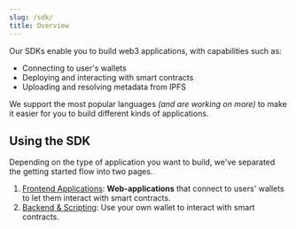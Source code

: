 ```yaml
---
slug: /sdk/
title: Overview
---
```



<div className="heroGrid" style={{ alignItems: "flex-start" }}>
  <div style={{ width: "86%" }}>
    <p style={{ marginTop: "8px" }}>
      Our SDKs enable you to build web3 applications, with capabilities such as:
    </p>
    <ul>
      <li>Connecting to user's wallets</li>
      <li>Deploying and interacting with smart contracts</li>
      <li>Uploading and resolving metadata from IPFS</li>
    </ul>
    <p>
      We support the most popular languages <i>(and are working on more)</i> to
      make it easier for you to build different kinds of applications.
    </p>
  </div>
  <p style={{ marginTop: "-16px" }}>
    <SupportedLanguagesSection />
  </p>
</div>

## Using the SDK

Depending on the type of application you want to build, we've separated the getting started
flow into two pages.

1. [Frontend Applications](/sdk/set-up-the-sdk/frontend): **Web-applications** that connect to users' wallets to let them interact with smart contracts.
2. [Backend & Scripting](/sdk/set-up-the-sdk/backend): Use your own wallet to interact with smart contracts.
